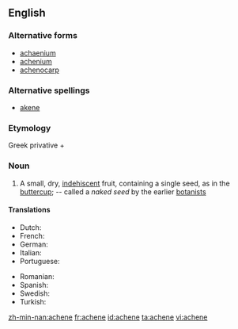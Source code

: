 ==English==

===Alternative forms===
* [[achaenium]]
* [[achenium]]
* [[achenocarp]]

===Alternative spellings===
* [[akene]]

===Etymology===
Greek privative {{term|ἀ-|sc=polytonic|}} + {{term|χαίνω|sc=polytonic|tr=chainō||to gape}}

===Noun===
{{en-noun}}
# {{botany}} A small, dry, [[indehiscent]] fruit, containing a single seed, as in the [[buttercup]]; -- called a ''naked seed'' by the earlier [[botanists]]

====Translations====
{{trans-top|small dry fruit}}
* Dutch: {{t|nl|dopvrucht}}
* French: {{t+|fr|akène|m}}
* German: {{t|de|Achäne}}
* Italian: {{t|it|acheno|m}}
* Portuguese: {{t+|pt|aquênio|m}}
{{trans-mid}}
* Romanian: {{t+|ro|achenă|f}}
*Spanish: {{t-|es|aquenio|m}}
* Swedish: {{t|sv|nötfrukt|c}}
* Turkish: {{t+|tr|aken}}
{{trans-bottom}}

[[zh-min-nan:achene]]
[[fr:achene]]
[[id:achene]]
[[ta:achene]]
[[vi:achene]]